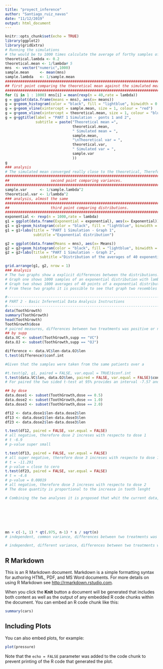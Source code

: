 ```yaml
---
title: "proyect_inference"
author: "Santiago_ruiz_navas"
date: "11/12/2019"
output: html_document
---
```


```r
knitr::opts_chunk$set(echo = TRUE)
library(ggplot2)
library(gridExtra)
# Running the simulations
# the would be to 1000 times calculate the average of forthy samples of the exponential distribution.
theoretical.lambda <- 0.2
theoretical.mean <- 1/lambda# 5
mns  <- vector("numeric",1000)
sample.mean     <- mean(mns)
sample.lambda   <- 1/sample.mean
############################################################################
## first point comparing the theoretical mean against the simulated means.## 
############################################################################
for (i in 1 : 1000) mns[i] = mean(rexp(n = 40,rate = lambda))
g = ggplot(data.frame(means = mns), aes(x= means))
g = g+geom_histogram(color = "black", fill = "lightblue", binwidth = 0.05 )
g = g+geom_vline(xintercept = sample.mean, size = 1, colour = "red")
g = g+geom_vline(xintercept = theoretical.mean, size = 1, colour = "blue")
g = g+ggtitle(label = "PART 1 Simulation - ponts 1 and 2",
              subtitle = paste("Theoretical mean =",
                               theoretical.mean,
                               " Simulated mean = ",
                               sample.mean,
                               "\nTheoretical var = ",
                               theoretical.var,
                               " Simulated var = ",
                               sample.var
                               ))
g
### analysis
# The simulated mean converged really close to the theoretical, Therefore, the simulated 40 averages of the exponential distributions drawn in this plot comply with the premises of the CTL. 
############################################################################
##                   second point comparing variances.                    ## 
############################################################################
sample.var      <- 1/sample.lambda^2
theoretical.var <- 1/lambda^2
### analysis, almost the same
############################################################################
##                   third point comparing distributions.                 ## 
############################################################################
exponential <- rexp(n = 1000,rate = lambda)
g1 = ggplot(data.frame(Exponential = exponential), aes(x= Exponential))
g1 = g1+geom_histogram(color = "black", fill = "lightblue", binwidth = 0.05 )
g1 = g1+labs(title = "PART 1 Simulation - Graph 1",
             subtitle ="Exponential distribution")

g2 = ggplot(data.frame(Means = mns), aes(x= Means))
g2 = g2+geom_histogram(color = "black", fill = "lightblue", binwidth = 0.05 )
g2 = g2+labs(title = "PART 1 Simulation - Graph 2",
                subtitle ="Distribution of the averages of 40 exponentials")

grid.arrange(g1, g2, nrow = 1)
### Analysis
# The two graphs show a explicit differences between the distributions. 
# Graph one shows 1000 samples of an exponential distribution with lambda 0.2
# Graph two shows 1000 averages of 40 points of a exponential distribution with lambda 0.2. 
# From these two graphs it is possible to see that graph two resembles an normal distrubution as indicated by the CTL.

#--------------------------------------------------------------------------------------------------------------------
# PART 2 - Basic Inferential Data Analysis Instructions
#--------------------------------------------------------------------------------------------------------------------
data(ToothGrowth)
summary(ToothGrowth)
head(ToothGrowth)
ToothGrowth$dose
# paired measures, differences between two treatments was positive or not
## by supp
data.VC <- subset(ToothGrowth,supp == "VC")
data.OJ <- subset(ToothGrowth,supp == "OJ")

difference <- data.VC$len-data.OJ$len
t.test(difference)$conf.int

#Given that the samples were taken from the same patients over a 

#t.test(g2, g1, paired = FALSE, var.equal = TRUE)$conf.int
t.test(data.VC$len, data.OJ$len, paired = FALSE, var.equal = FALSE)$conf.int
# For paired the two sided t-test at 95% provides an interval -7.57 and 0.17, the interval includes cero. Therefore, when comparing OJ and VC we fail to reject the null hipothesis and we can not conclude wether OJ or VC have an effect on tooth lenght at 95% of confidence inteval.

## by dose
data.dose1 <- subset(ToothGrowth,dose == 0.5)
data.dose2 <- subset(ToothGrowth,dose == 1.0)
data.dose3 <- subset(ToothGrowth,dose == 2.0)

df12 <- data.dose1$len-data.dose2$len
df13 <- data.dose1$len-data.dose3$len
df23 <- data.dose2$len-data.dose3$len

t.test(df12, paired = FALSE, var.equal = FALSE)
# all negative, therefore dose 2 increses with respecto to dose 1
# t -6.9
# p-value super small

t.test(df13, paired = FALSE, var.equal = FALSE)
# all super negative, therefore dose 3 increses with respecto to dose 1
# t = -11.291
# p-value = close to cero
t.test(df23, paired = FALSE, var.equal = FALSE)
# t = -4.6
# p-value = 0.00019
# all negative, therefore dose 3 increses with respecto to dose 2
# The dose quantity is proportional to the increase in tooth lenght

# Combining the two analyses it is proposed that whit the current data, we can not say that the type of supp has an effect on tooth grwoth However, it is possible to say that the more doses there are of a treathment the longer the tooth grow. 







mn + c(-1, 1) * qt(.975, n-1) * s / sqrt(n)
# independent, common variance, differences between two treatments was positive or not

# independent, different variance, differences between two treatments was positive or not


```

## R Markdown

This is an R Markdown document. Markdown is a simple formatting syntax for authoring HTML, PDF, and MS Word documents. For more details on using R Markdown see <http://rmarkdown.rstudio.com>.

When you click the **Knit** button a document will be generated that includes both content as well as the output of any embedded R code chunks within the document. You can embed an R code chunk like this:

```r
summary(cars)
```

## Including Plots

You can also embed plots, for example:

```r
plot(pressure)
```

Note that the `echo = FALSE` parameter was added to the code chunk to prevent printing of the R code that generated the plot.
